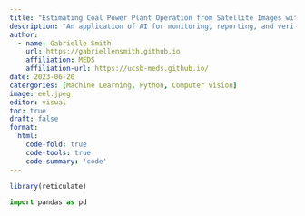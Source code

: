 ```yaml
---
title: "Estimating Coal Power Plant Operation from Satellite Images with Computer Vision"
description: "An application of AI for monitoring, reporting, and verification, particularly for coal power emissions, following the Climate AI Summer School tutorial."
author:
  - name: Gabrielle Smith
    url: https://gabriellensmith.github.io
    affiliation: MEDS
    affiliation-url: https://ucsb-meds.github.io/
date: 2023-06-20
catergories: [Machine Learning, Python, Computer Vision]
image: eel.jpeg
editor: visual
toc: true
draft: false
format: 
  html:
    code-fold: true
    code-tools: true
    code-summary: 'code'
---
```


```r
library(reticulate)
```

```python
import pandas as pd
```
